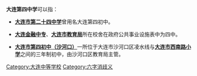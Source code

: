 '''大连第四中学'''可以指：

*'''[[大连市第二十四中学|大连市第二十四中学]]'''曾用名大连第四初中。

*'''[[大连金融中专|大连金融中专]]'''、'''[[大连市教育局|大连市教育局]]'''所在校舍在政府公共事业设施表中为四中。

*'''[[大连市第四初中（沙河口）|大连市第四初中（沙河口）]]'''一所位于大连市沙河口区凌水线与'''[[大连市西南路小学|大连市西南路小学]]'''之间的三年制初中，由沙河口区教育局主管。

{{消歧义}}
[[Category:大连中等学校|Category:大连中等学校]]
[[Category:六字消歧义|Category:六字消歧义]]